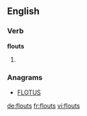 ==English==

===Verb===
'''flouts'''

# {{third-person singular of|[[flout]]}}

===Anagrams===
* [[FLOTUS#English|FLOTUS]]

[[de:flouts]]
[[fr:flouts]]
[[vi:flouts]]